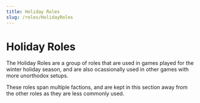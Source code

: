 ```yaml
---
title: Holiday Roles
slug: /roles/HolidayRoles
---
```


# Holiday Roles

The Holiday Roles are a group of roles that are used in games played for the winter holiday season, and are also ocassionally used in other games with more unorthodox setups.

These roles span multiple factions, and are kept in this section away from the other roles as they are less commonly used.
